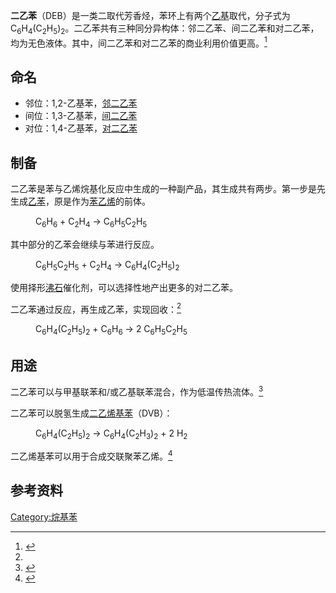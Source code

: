 {{Chembox
<!-- Images -->|ImageFile=Diethylbenzenes.png|ImageCaption=二乙苯的三种同分异构体，从左到右依次为：<br>邻二乙苯、间二乙苯、对二乙苯|ImageSize=|ImageAlt=<!-- Names -->|IUPACName=|OtherNames=<!-- Sections -->|Section1={{Chembox Identifiers
| index1_label = 1,2
| index2_label = 1,3
| index3_label = 1,4
| PubChem1 = 8657
| PubChem2 = 8864
| PubChem3 = 7734
| CASNo_Ref = {{cascite|correct|CAS}}<!--
| CASNo1_Ref = {{cascite|correct|CAS}}
| CASNo2_Ref = {{cascite|correct|CAS}}
| CASNo3_Ref = {{cascite|correct|CAS}}-->
| CASNo = 25340-17-4<!--
| CASNo1 = 135-01-3
| CASNo2 = 141-93-5
| CASNo3 = 105-05-5 -->
| EC_number = 1,2: 205-170-1<br>1,3: 205-511-4<br>1,4: 203-265-2
| UNII_Ref = {{fdacite|correct|FDA}}
| UNII = 9A18Z78Q73
| UNII1_Ref = {{fdacite|correct|FDA}}
| UNII1 = 25HOX6T1LU
| UNII2_Ref = {{fdacite|correct|FDA}}
| UNII2 = ZM2X7I1G8Y
| UNII3_Ref = {{fdacite|correct|FDA}}
| UNII3 = 0PSM16X42D
| RTECS = CZ5600000
| SMILES = 
  }}|Section2={{Chembox Properties
| Formula = C<sub>10</sub>H<sub>14</sub>
| MolarMass = 134.22
| Appearance = 
| Density = 0.87 g/mL
| BoilingPt = 
| Solubility = 
  }}|Section3={{Chembox Hazards
| MainHazards =
| FlashPt = 134.6 °F / 57 °C
| AutoignitionPt =
  }}}}

'''二乙苯'''（DEB）是一类二取代芳香烃，苯环上有两个[[乙基|乙基]]取代，分子式为C<sub>6</sub>H<sub>4</sub>(C<sub>2</sub>H<sub>5</sub>)<sub>2</sub>。二乙苯共有三种同分异构体：邻二乙苯、间二乙苯和对二乙苯，均为无色液体。其中，间二乙苯和对二乙苯的商业利用价值更高。<ref name=Ullmanns>{{cite encyclopedia|authors=Karl Griesbaum, Arno Behr, Dieter Biedenkapp, Heinz-Werner Voges, Dorothea Garbe, Christian Paetz, Gerd Collin, Dieter Mayer, Hartmut Höke |title=Hydrocarbons|encyclopedia=Ullmann's Encyclopedia of Industrial Chemistry|year=2002|publisher=Wiley-VCH|place=Weinheim|doi=10.1002/14356007.a13_227|isbn=3527306730}}</ref>

==命名==
* 邻位：1,2-乙基苯，[[邻二乙苯|邻二乙苯]]
* 间位：1,3-乙基苯，[[间二乙苯|间二乙苯]]
* 对位：1,4-乙基苯，[[对二乙苯|对二乙苯]]

== 制备 ==
二乙苯是苯与乙烯烷基化反应中生成的一种副产品，其生成共有两步。第一步是先生成[[乙苯|乙苯]]，原是作为[[苯乙烯|苯乙烯]]的前体。
:C<sub>6</sub>H<sub>6</sub>  +  C<sub>2</sub>H<sub>4</sub>   →   C<sub>6</sub>H<sub>5</sub>C<sub>2</sub>H<sub>5</sub>
其中部分的乙苯会继续与苯进行反应。
:C<sub>6</sub>H<sub>5</sub>C<sub>2</sub>H<sub>5</sub>  +  C<sub>2</sub>H<sub>4</sub>   →   C<sub>6</sub>H<sub>4</sub>(C<sub>2</sub>H<sub>5</sub>)<sub>2</sub>
使用择形[[沸石|沸石]]催化剂，可以选择性地产出更多的对二乙苯。

二乙苯通过{{link-en|烷基转移|transalkylation}}反应，再生成乙苯，实现回收：<ref name=Ullmanns/>
: C<sub>6</sub>H<sub>4</sub>(C<sub>2</sub>H<sub>5</sub>)<sub>2</sub>  +  C<sub>6</sub>H<sub>6</sub>   →   2 C<sub>6</sub>H<sub>5</sub>C<sub>2</sub>H<sub>5</sub>

==用途==
二乙苯可以与甲基联苯和/或乙基联苯混合，作为低温传热流体。<ref>{{Citation|last1=Buske|first1=Gary R.|title=Heat-transfer fluid|date=Nov 11, 1986|url=http://www.google.com/patents/US4622160|last2=Wenger|last3=Beyrau|first2=Terry L.|first3=John A.|access-date=2016-06-30|archive-date=2016-10-20|archive-url=https://web.archive.org/web/20161020090634/http://www.google.com/patents/US4622160|dead-url=no}}</ref>  

二乙苯可以脱氢生成[[二乙烯基苯|二乙烯基苯]]（DVB）：
: C<sub>6</sub>H<sub>4</sub>(C<sub>2</sub>H<sub>5</sub>)<sub>2</sub>   →   C<sub>6</sub>H<sub>4</sub>(C<sub>2</sub>H<sub>3</sub>)<sub>2</sub>  +  2 H<sub>2</sub>

二乙烯基苯可以用于合成交联聚苯乙烯。<ref>{{Cite book|title=Denis H. James William M. Castor, "Styrene" in Ullmann's Encyclopedia of Industrial Chemistry, Wiley-VCH, Weinheim, 2005.|doi=10.1002/14356007.a25_329.pub2}}</ref>

== 参考资料 ==
{{reflist}}

[[Category:烷基苯|Category:烷基苯]]